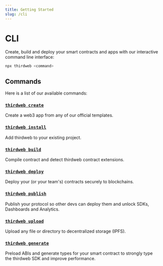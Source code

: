 ```yaml
---
title: Getting Started
slug: /cli
---
```


# CLI

Create, build and deploy your smart contracts and apps with our interactive command line interface:

```bash
npx thirdweb <command>
```

## Commands

Here is a list of our available commands:

### [`thirdweb create`](/cli/create)

Create a web3 app from any of our official templates.

### [`thirdweb install`](/cli/install)

Add thirdweb to your existing project.

### [`thirdweb build`](/cli/build)

Compile contract and detect thirdweb contract extensions.

### [`thirdweb deploy`](/cli/deploy)

Deploy your (or your team's) contracts securely to blockchains.

### [`thirdweb publish`](/cli/publish)

Publish your protocol so other devs can deploy them and unlock SDKs, Dashboards and Analytics.

### [`thirdweb upload`](/cli/upload)

Upload any file or directory to decentralized storage (IPFS).

### [`thirdweb generate`](/cli/generate)

Preload ABIs and generate types for your smart contract to strongly type the thirdweb SDK and improve performance.
